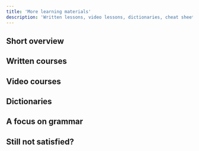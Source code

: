 ```yaml
---
title: 'More learning materials'
description: 'Written lessons, video lessons, dictionaries, cheat sheets'
---
```



## Short overview
<List>
    <Card url="https://www.youtube.com/watch?v=5phj5Ae80h8" />
    <Card url="https://sona.pona.la/wiki/Cheat_sheets" />
</List>

## Written courses
<List>
    <Card url="https://wasona.com" />
    <Card url="https://mun.la/sona" />
    <Card url="https://lipu-sona.comforttiger.space" />
    <Card url="https://lipu-sona.pona.la" />
</List>

## Video courses
<List>
    <Card url="https://www.youtube.com/playlist?list=PLoLQoll2U6WEeCO7C2oc1LTWgkoBC8rvT" />
    <Card url="https://www.youtube.com/playlist?list=PLwYL9_SRAk8EXSZPSTm9lm2kD_Z1RzUgm" />
    <Card url="https://www.youtube.com/playlist?list=PLuYLhuXt4HrQwIDV7FBkA8zApw0pnEJrX" />
</List>

## Dictionaries
<List>
    <Card url="https://nimi.li" />
    <Card url="https://linku.la" />
    <Card url="https://nimi.pona.la" />
    <Card url="https://lipamanka.gay/essays/dictionary" />
</List>

## A focus on grammar
<List>
    <Card url="https://nasin.nimi.li" />
    <Card url="https://github.com/kilipan/nasin-toki" />
</List>

## Still not satisfied?
<List>
    <Card url="https://sona.pona.la/wiki/Recommended_learning_resources" />
</List>
